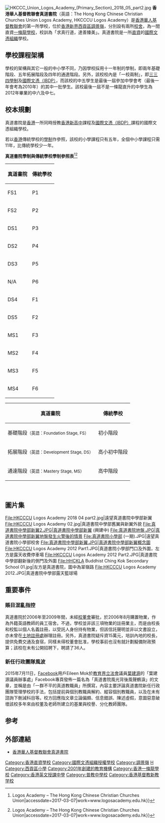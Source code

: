 {{Multiple issues|
{{copyedit|time=2017-07-03T08:53:42+00:00}}
{{Citation style|time=2020-01-24T07:04:00+00:00}}
}}
{{Infobox_School 
| name = 香港華人基督教聯會真道書院
| other_name = The Hong Kong Chinese Christian Churches Union Logos Academy
| image = [[File:HKCCC_Union_Logos_Academy_(Secondary_Section)_2018_05_part1.jpg|300px]]
| motto = 求真行道，達善臻美
| established = 2002年（小學部）<ref>{{Cite web|url=https://www.schooland.hk/ps/logosacademy|title=香港華人基督教聯會真道書院 The Hong Kong Chinese Christian Churches Union Logos Academy (Primary School) 真道書院小學部, 真道小學|accessdate=2019-05-20|work=www.schooland.hk|language=zh-hk}}</ref><br>2003年（中學部）<ref>{{Cite web|url=https://www.schooland.hk/ss/logosacademy|title=香港華人基督教聯會真道書院 HKCCCU Logos Academy 真道書院中學部|accessdate=2019-05-20|work=www.schooland.hk|language=zh-hk}}</ref>
| type = 直資一條龍中小學
| religion = [[基督新教|基督新教]]
| affiliation = [[香港華人基督教聯會|香港華人基督教聯會]]
| president = 鍾家樂牧師
| principal = [[曹希銓|曹希銓]]博士
| vice_principal = 彭永聰博士
| assistant_principal = 梁國強、袁慧詩、<br>李揚盛
| colors = '''<span style="color:purple;">紫色</span>'''
| telephone = (852) 23372126（第一校舍）<br>(852) 23372123（第二校舍）
| fax = (852) 23376848 　
| location =  新界西貢區調景嶺嶺光街5號（第一校舍）<br>新界西貢區調景嶺勤學里1號（第二校舍）
| website = http://www.logosacademy.edu.hk/
}}
[[File:HKCCC_Union_Logos_Academy_(Primary_Section)_2018_05_part2.jpg|thumb]]
'''香港華人基督教聯會真道書院'''（英語：The Hong Kong Chinese Christian Churches Union Logos Academy, HKCCCU Logos Academy）是[[香港華人基督教聯會|香港華人基督教聯會]]的第一所學校，位於[[香港|香港]][[新界|新界]][[西貢區|西貢區]][[調景嶺|調景嶺]]，分別設有兩所[[千禧校舍|校舍]]，為一間直資[[一條龍學校|一條龍學校]]，校訓為「求真行道，達善臻美」。真道書院是一所[[直資|直資]]的[[國際文憑組織|國際文憑組織]]學校。

== 學校課程架構 ==
學校的架構與其它一般的中小學不同，乃因學校採用十一年制的學制，即兩年基礎階段、五年拓展階段及四年的通達階段。另外，該校校內是「一校兩制」，即[[三三四學制|三三四學制]]及[[國際文憑大學預科課程|國際文憑（IBDP）]]，而該校的中五學生是最後一屆參加中學會考（最後一年會考為2010年）的其中一批學生。該校最後一屆不是一條龍直升的中學生為2012年畢業的中六及中七。

== 校本規劃 ==
真道書院是[[香港|香港]]一所同時授教[[香港|香港]][[新高中|新高中]]課程及[[國際文憑大學預科課程|國際文憑（IBDP）]]課程的國際文憑組織學校。

若以[[香港|香港]]傳統學校的[[學制|學制]]作參照，該校的小學課程只有五年，全個中小學課程只需11年，比傳統學校少一年。

'''真道書院學制與傳統學校學制參照表'''<ref>{{Cite web|url=http://www.logosacademy.edu.hk/tw/curriculum-2/overview/|title=課程目標 {{!}} Logos Academy – The Hong Kong Chinese Christian Churches Union|accessdate=2017-03-07|work=www.logosacademy.edu.hk}}</ref><ref>{{Cite web|url=http://www.logosacademy.edu.hk/en/curriculum-2/overview/|title=Overview {{!}} Logos Academy – The Hong Kong Chinese Christian Churches Union|accessdate=2017-03-07|work=www.logosacademy.edu.hk}}</ref>
{| class="wikitable" border="1" 
!'''真道書院'''
!'''傳統學校'''
|-
| FS1 || P1
|-
| FS2 || P2
|-
| DS1 || P3
|-
| DS2 || P4
|-
| DS3 || P5
|-
| N/A || P6
|-
| DS4 || F1
|-
| DS5 || F2
|-
| MS1 || F3
|-
| MS2 || F4
|-
| MS3 || F5
|-
| MS4 || F6
|}
{| class="wikitable"
!'''真道書院'''
!'''傳統學校'''
|-
|基礎階段<small>（英語：Foundation Stage, FS）</small>
|初小階段
|-
|拓展階段<small>（英語：Development Stage, DS）</small>
|高小初中階段
|-
|通達階段<small>（英語：Mastery Stage, MS）</small>
|高中階段
|}
<br />

==圖片集==
<gallery>
File:HKCCCU Logos Academy 2018 04 part2.jpg|遠望真道書院中學部新翼
File:HKCCCU Logos Academy 02.jpg|真道書院中學部舊翼與新翼外貌
File:真道書院中學部新翼2.JPG|真道書院中學部新翼 (興建中)
File:真道書院地盤.JPG|真道書院中學部新翼地盤發生火警後的情景
File:真道書院小學部 (一期).JPG|遠望真道書院小學部校舍
File:真道書院中學部新翼.JPG|真道書院中學部新翼概念圖
File:HKCCCU Logos Academy 2012 Part1.JPG|真道書院小學部門口及外圍，左方是露天收費停車場
File:HKCCCU Logos Academy 2012 Part2.JPG|真道書院中學部翻新後的側門及外圍
File:HHCKLA Buddhist Ching Kok Secondary School 01.jpg|左方是真道書院，圖中為翠嶺路
File:HKCCCU Logos Academy 2012.JPG|真道書院中學部露天籃球場
</gallery>

==重要事件==
=== 賬目混亂指控 ===
真道書院於2006年至2009年間，未經[[校董會|校董會]]審批，於2006年8月購置物業，作為外籍英語教師的員工宿舍。不過，學校並非該三項物業的註冊業主，而是由校長和校監以個人名義註冊，以受託人身份持有物業，但該信託聲明並非以文書設立，亦未曾在[[土地註冊處|土地註冊處]]辦理註冊。另外，真道書院疑斥資15萬元，培訓內地的校長，提供免費交通及食宿，同樣未得校董會批准，學校事前也沒有就計劃擬備財政預算；該校在未有公開招聘下，聘請了36人。

=== 新任行政團隊風波 ===
2015年7月11日，[[Facebook|Facebook]]用戶Eileen Mok於[[教育界功能界別|教育界]][[香港立法會|立法會]]議員[[葉建源|葉建源]]的「葉建源議員辦事處」Facebook專頁發佈一篇名為「真道書院風光背後風聲鶴淚」的文章，並稱是由「一群不平的真道教職員」所撰寫，內容主要評論真道書院新任行政團隊管理學校的手法，包括提前與個別教職員解約、縱容個別教職員，以及在未有諮詢下刪減科目等。校方回應指文章立論偏頗、信息錯誤、陳述虛假，意圖惡意破壞該校多年來由校董及老師所建立的基業與校譽、分化教師團隊。

== 参考 ==
{{reflist}}
== 外部連結 ==
* [http://www.logosacademy.edu.hk/ 香港華人基督教聯會真道書院]

{{Commonscat|HKCCCU Logos Academy|香港華人基督教聯會真道書院}}

[[Category:香港直資學校|Category:香港直資學校]]
[[Category:國際文憑組織授權學校|Category:國際文憑組織授權學校]]
[[Category:調景嶺|Category:調景嶺]]
[[Category:西貢區中學|H]]
[[Category:西貢區小學|Category:西貢區小學]]
[[Category:2001年創建的教育機構|Category:2001年創建的教育機構]]
[[Category:香港一條龍學校|Category:香港一條龍學校]]
[[Category:香港英文授課中學|Category:香港英文授課中學]]
[[Category:普教中學校|Category:普教中學校]]
[[Category:香港基督教新教学校|Category:香港基督教新教学校]]